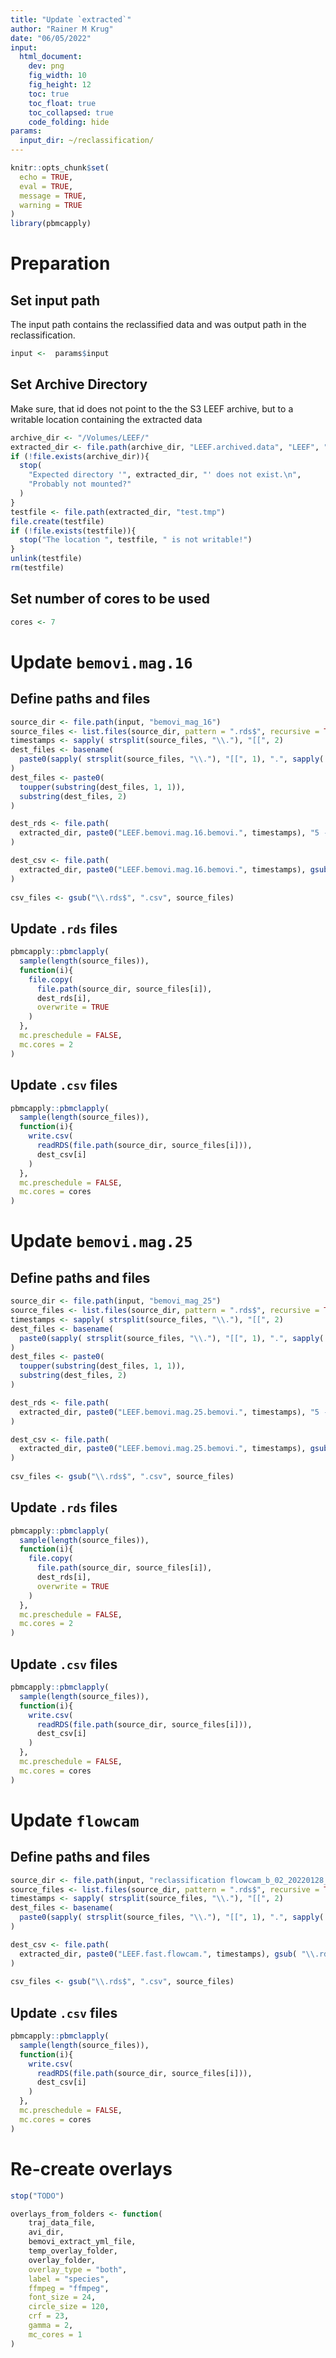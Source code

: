 ```yaml
---
title: "Update `extracted`"
author: "Rainer M Krug"
date: "06/05/2022"
input:
  html_document:
    dev: png
    fig_width: 10
    fig_height: 12
    toc: true
    toc_float: true
    toc_collapsed: true
    code_folding: hide
params:
  input_dir: ~/reclassification/
---
```


```r
knitr::opts_chunk$set(
  echo = TRUE,
  eval = TRUE,
  message = TRUE,
  warning = TRUE
)
library(pbmcapply)
```

# Preparation
## Set input path 
The input path contains the reclassified data and was output path in the reclassification.
```r
input <-  params$input
```

## Set Archive Directory
Make sure, that id does not point to the the S3 LEEF archive, but to a writable location containing the extracted data

```r
archive_dir <- "/Volumes/LEEF/"
extracted_dir <- file.path(archive_dir, "LEEF.archived.data", "LEEF", "3.archived.data", "extracted")
if (!file.exists(archive_dir)){
  stop(
    "Expected directory '", extracted_dir, "' does not exist.\n",
    "Probably not mounted?" 
  )
}
testfile <- file.path(extracted_dir, "test.tmp")
file.create(testfile)
if (!file.exists(testfile)){
  stop("The location ", testfile, " is not writable!")
}
unlink(testfile)
rm(testfile)
```

## Set number of cores to be used
```r
cores <- 7
```

# Update `bemovi.mag.16`

## Define paths and files
```r
source_dir <- file.path(input, "bemovi_mag_16")
source_files <- list.files(source_dir, pattern = ".rds$", recursive = TRUE)
timestamps <- sapply( strsplit(source_files, "\\."), "[[", 2)
dest_files <- basename(
  paste0(sapply( strsplit(source_files, "\\."), "[[", 1), ".", sapply( strsplit(source_files, "\\."), "[[", 3))
)
dest_files <- paste0(
  toupper(substring(dest_files, 1, 1)), 
  substring(dest_files, 2)
)

dest_rds <- file.path(
  extracted_dir, paste0("LEEF.bemovi.mag.16.bemovi.", timestamps), "5 - merged data", dest_files
)

dest_csv <- file.path(
  extracted_dir, paste0("LEEF.bemovi.mag.16.bemovi.", timestamps), gsub( "\\.rds$", ".csv", dest_files)
)
  
csv_files <- gsub("\\.rds$", ".csv", source_files)
```

## Update `.rds` files
```r
pbmcapply::pbmclapply(
  sample(length(source_files)),
  function(i){
    file.copy(
      file.path(source_dir, source_files[i]),
      dest_rds[i],
      overwrite = TRUE
    )
  }, 
  mc.preschedule = FALSE,
  mc.cores = 2
)
```

## Update `.csv` files

```r
pbmcapply::pbmclapply(
  sample(length(source_files)),
  function(i){
    write.csv(
      readRDS(file.path(source_dir, source_files[i])),
      dest_csv[i]
    )
  }, 
  mc.preschedule = FALSE,
  mc.cores = cores
)
```



# Update `bemovi.mag.25`

## Define paths and files
```r
source_dir <- file.path(input, "bemovi_mag_25")
source_files <- list.files(source_dir, pattern = ".rds$", recursive = TRUE)
timestamps <- sapply( strsplit(source_files, "\\."), "[[", 2)
dest_files <- basename(
  paste0(sapply( strsplit(source_files, "\\."), "[[", 1), ".", sapply( strsplit(source_files, "\\."), "[[", 3))
)
dest_files <- paste0(
  toupper(substring(dest_files, 1, 1)), 
  substring(dest_files, 2)
)

dest_rds <- file.path(
  extracted_dir, paste0("LEEF.bemovi.mag.25.bemovi.", timestamps), "5 - merged data", dest_files
)

dest_csv <- file.path(
  extracted_dir, paste0("LEEF.bemovi.mag.25.bemovi.", timestamps), gsub( "\\.rds$", ".csv", dest_files)
)
  
csv_files <- gsub("\\.rds$", ".csv", source_files)
```

## Update `.rds` files
```r
pbmcapply::pbmclapply(
  sample(length(source_files)),
  function(i){
    file.copy(
      file.path(source_dir, source_files[i]),
      dest_rds[i],
      overwrite = TRUE
    )
  }, 
  mc.preschedule = FALSE,
  mc.cores = 2
)
```

## Update `.csv` files

```r
pbmcapply::pbmclapply(
  sample(length(source_files)),
  function(i){
    write.csv(
      readRDS(file.path(source_dir, source_files[i])),
      dest_csv[i]
    )
  }, 
  mc.preschedule = FALSE,
  mc.cores = cores
)
```

# Update `flowcam`
## Define paths and files
```r
source_dir <- file.path(input, "reclassification flowcam_b_02_20220128_30000000", "flowcam_b_02_20220128_30000000")
source_files <- list.files(source_dir, pattern = ".rds$", recursive = TRUE)
timestamps <- sapply( strsplit(source_files, "\\."), "[[", 2)
dest_files <- basename(
  paste0(sapply( strsplit(source_files, "\\."), "[[", 1), ".", sapply( strsplit(source_files, "\\."), "[[", 3))
)

dest_csv <- file.path(
  extracted_dir, paste0("LEEF.fast.flowcam.", timestamps), gsub( "\\.rds$", ".csv", dest_files)
)
  
csv_files <- gsub("\\.rds$", ".csv", source_files)
```

## Update `.csv` files

```r
pbmcapply::pbmclapply(
  sample(length(source_files)),
  function(i){
    write.csv(
      readRDS(file.path(source_dir, source_files[i])),
      dest_csv[i]
    )
  }, 
  mc.preschedule = FALSE,
  mc.cores = cores
)
```


# Re-create overlays


```r
stop("TODO")

overlays_from_folders <- function(
    traj_data_file,
    avi_dir,
    bemovi_extract_yml_file,
    temp_overlay_folder,
    overlay_folder,
    overlay_type = "both",
    label = "species",
    ffmpeg = "ffmpeg",
    font_size = 24,
    circle_size = 120,
    crf = 23,
    gamma = 2,
    mc_cores = 1
)

```
